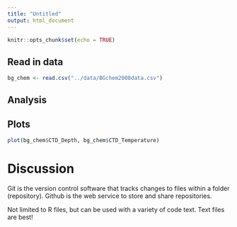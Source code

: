 ```yaml
---
title: "Untitled"
output: html_document
---
```


```r
knitr::opts_chunk$set(echo = TRUE)
```

## Read in data

```r
bg_chem <- read.csv("../data/BGchem2008data.csv")
````


## Analysis


## Plots

```r
plot(bg_chem$CTD_Depth, bg_chem$CTD_Temperature)
```

# Discussion

Git is the version control software that tracks changes to files within a folder (repository).
Github is the web service to store and share repositories. 

Not limited to R files, but can be used with a variety of code text. Text files are best!

